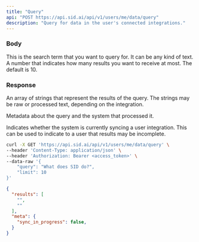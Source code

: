 ```yaml
---
title: "Query"
api: "POST https://api.sid.ai/api/v1/users/me/data/query"
description: "Query for data in the user's connected integrations."
---
```


### Body

<ParamField body="query" type="string">
  This is the search term that you want to query for. It can be any kind of text.
</ParamField>

<ParamField body="limit" type="number">
  A number that indicates how many results you want to receive at most. The default is 10.
</ParamField>

### Response

<ResponseField name="results" type="[string]">
  An array of strings that represent the results of the query. The strings may be raw or processed text, depending on the integration.
</ResponseField>

<ResponseField name="meta" type="object">

  Metadata about the query and the system that processed it.

  <Expandable title="Toggle object">

  <ResponseField name="sync_in_progress" type="boolean">
    Indicates whether the system is currently syncing a user integration. This can be used to indicate to a user that results may be incomplete.
  </ResponseField>

  </Expandable>

</ResponseField>

<RequestExample>

```bash Example Request
curl -X GET 'https://api.sid.ai/api/v1/users/me/data/query' \
--header 'Content-Type: application/json' \
--header 'Authorization: Bearer <access_token>' \
--data-raw '{
    "query": "What does SID do?",
    "limit": 10
}'
```

</RequestExample>

<ResponseExample>

```json Response
{
  "results": [
    "",
    ""
  ],
  "meta": {
    "sync_in_progress": false,
  }
}
```

</ResponseExample>
